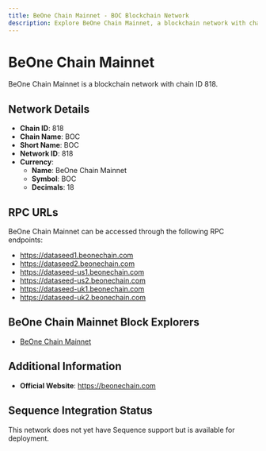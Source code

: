 ```yaml
--- 
title: BeOne Chain Mainnet - BOC Blockchain Network
description: Explore BeOne Chain Mainnet, a blockchain network with chain ID 818. Learn about its native currency, BeOne Chain Mainnet, and how to interact with the network.
---
```


# BeOne Chain Mainnet

BeOne Chain Mainnet is a blockchain network with chain ID 818.

## Network Details

- **Chain ID**: 818
- **Chain Name**: BOC
- **Short Name**: BOC
- **Network ID**: 818
- **Currency**: 
  - **Name**: BeOne Chain Mainnet
  - **Symbol**: BOC
  - **Decimals**: 18

## RPC URLs

BeOne Chain Mainnet can be accessed through the following RPC endpoints:

- https://dataseed1.beonechain.com
- https://dataseed2.beonechain.com
- https://dataseed-us1.beonechain.com
- https://dataseed-us2.beonechain.com
- https://dataseed-uk1.beonechain.com
- https://dataseed-uk2.beonechain.com

## BeOne Chain Mainnet Block Explorers

- [BeOne Chain Mainnet](https://beonescan.com)

## Additional Information

- **Official Website**: https://beonechain.com

## Sequence Integration Status

This network does not yet have Sequence support but is available for deployment.
